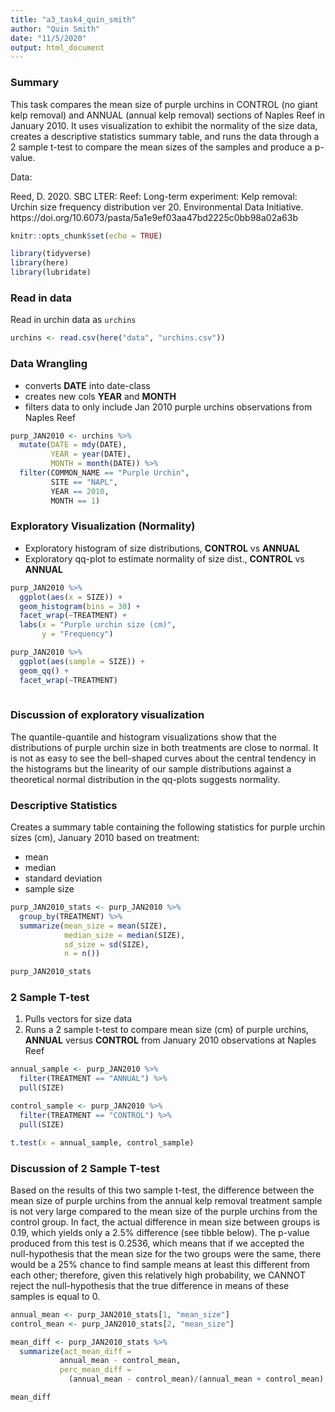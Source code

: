 ```yaml
---
title: "a3_task4_quin_smith"
author: "Quin Smith"
date: "11/5/2020"
output: html_document
---
```


### Summary

This task compares the mean size of purple urchins in CONTROL (no giant kelp removal) and ANNUAL (annual kelp removal) sections of Naples Reef in January 2010.  It uses visualization to exhibit the normality of the size data, creates a descriptive statistics summary table, and runs the data through a 2 sample t-test to compare the mean sizes of the samples and produce a p-value. 

Data:

Reed, D. 2020. SBC LTER: Reef: Long-term experiment: Kelp removal: Urchin size frequency distribution ver 20. Environmental Data Initiative. https://doi.org/10.6073/pasta/5a1e9ef03aa47bd2225c0bb98a02a63b

```r
knitr::opts_chunk$set(echo = TRUE)

library(tidyverse)
library(here)
library(lubridate)
```

### Read in data

Read in urchin data as `urchins`

```r

urchins <- read.csv(here("data", "urchins.csv"))
```

### Data Wrangling

- converts **DATE** into date-class
- creates new cols **YEAR** and **MONTH**
- filters data to only include Jan 2010 purple urchins observations from Naples Reef


```r

purp_JAN2010 <- urchins %>% 
  mutate(DATE = mdy(DATE), 
         YEAR = year(DATE), 
         MONTH = month(DATE)) %>% 
  filter(COMMON_NAME == "Purple Urchin",
         SITE == "NAPL",
         YEAR == 2010, 
         MONTH == 1)
```

### Exploratory Visualization (Normality)

- Exploratory histogram of size distributions, **CONTROL** vs **ANNUAL**
- Exploratory qq-plot to estimate normality of size dist., **CONTROL** vs **ANNUAL**

```r

purp_JAN2010 %>% 
  ggplot(aes(x = SIZE)) +
  geom_histogram(bins = 30) +
  facet_wrap(~TREATMENT) +
  labs(x = "Purple urchin size (cm)",
       y = "Frequency")

purp_JAN2010 %>% 
  ggplot(aes(sample = SIZE)) +
  geom_qq() +
  facet_wrap(~TREATMENT)
           
```

### Discussion of exploratory visualization

The quantile-quantile and histogram visualizations show that the distributions of purple urchin size in both treatments are close to normal.  It is not as easy to see the bell-shaped curves about the central tendency in the histograms but the linearity of our sample distributions against a theoretical normal distribution in the qq-plots suggests normality.

### Descriptive Statistics

Creates a summary table containing the following statistics for purple urchin sizes (cm), January 2010 based on treatment:

- mean
- median
- standard deviation
- sample size

```r
purp_JAN2010_stats <- purp_JAN2010 %>% 
  group_by(TREATMENT) %>% 
  summarize(mean_size = mean(SIZE),
            median_size = median(SIZE),
            sd_size = sd(SIZE),
            n = n())

purp_JAN2010_stats
```

### 2 Sample T-test

1. Pulls vectors for size data
2. Runs a 2 sample t-test to compare mean size (cm) of purple urchins, **ANNUAL** versus **CONTROL** from January 2010 observations at Naples Reef

```r
annual_sample <- purp_JAN2010 %>% 
  filter(TREATMENT == "ANNUAL") %>% 
  pull(SIZE)

control_sample <- purp_JAN2010 %>% 
  filter(TREATMENT == "CONTROL") %>% 
  pull(SIZE)

t.test(x = annual_sample, control_sample)
```

### Discussion of 2 Sample T-test

Based on the results of this two sample t-test, the difference between the mean size of purple urchins from the annual kelp removal treatment sample is not very large compared to the mean size of the purple urchins from the control group.  In fact, the actual difference in mean size between groups is 0.19, which yields only a 2.5% difference (see tibble below).  The p-value produced from this test is 0.2536, which means that if we accepted the null-hypothesis that the mean size for the two groups were the same, there would be a 25% chance to find sample means at least this different from each other; therefore, given this relatively high probability, we CANNOT reject the null-hypothesis that the true difference in means of these samples is equal to 0.

```r
annual_mean <- purp_JAN2010_stats[1, "mean_size"]
control_mean <- purp_JAN2010_stats[2, "mean_size"]

mean_diff <- purp_JAN2010_stats %>% 
  summarize(act_mean_diff = 
           annual_mean - control_mean,
           perc_mean_diff =
             (annual_mean - control_mean)/(annual_mean + control_mean) * 100)

mean_diff
```

